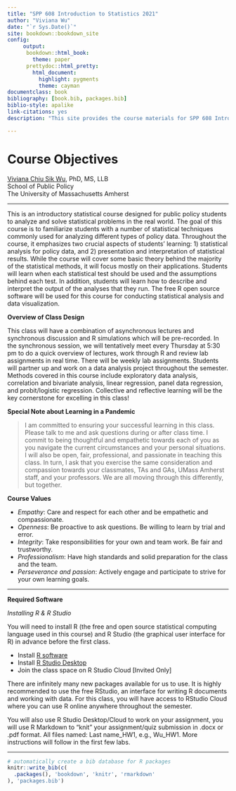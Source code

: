 --- 
title: "SPP 608 Introduction to Statistics 2021"
author: "Viviana Wu"
date: "`r Sys.Date()`"
site: bookdown::bookdown_site
config:
     output:
      bookdown::html_book:
        theme: paper
      prettydoc::html_pretty:
        html_document:
          highlight: pygments
          theme: cayman
documentclass: book
bibliography: [book.bib, packages.bib]
biblio-style: apalike
link-citations: yes
description: "This site provides the course materials for SPP 608 Introduction to Statistics 2021."

---
# Course Objectives {#intro}

 <div align="center"> [Viviana Chiu Sik Wu](https://connectivecommons.cc/), PhD, MS, LLB </div>  

 <div align="center">School of Public Policy</div>   

 <div align="center">The University of Massachusetts Amherst</div>  

***


This is an introductory statistical course designed for public policy students to analyze and solve statistical problems in the real world. The goal of this course is to familiarize students with a number of statistical techniques commonly used for analyzing different types of policy data. Throughout the course, it emphasizes two crucial aspects of students’ learning: 1) statistical analysis for policy data, and 2) presentation and interpretation of statistical results. While the course will cover some basic theory behind the majority of the statistical methods, it will focus mostly on their applications. Students will learn when each statistical test should be used and the assumptions behind each test. In addition, students will learn how to describe and interpret the output of the analyses that they run.  The free R open source software will be used for this course for conducting statistical analysis and data visualization. 


**Overview of Class Design** 

This class will have a combination of asynchronous lectures and synchronous discussion and R simulations which will be pre-recorded. In the synchronous session, we will tentatively meet every Thursday at 5:30 pm to do a quick overview of lectures, work through R and review lab assignments in real time. There will be weekly lab assignments. Students will partner up and work on a data analysis project throughout the semester. Methods covered in this course include exploratory data analysis, correlation and bivariate analysis, linear regression, panel data regression, and probit/logistic regression. Collective and reflective learning will be the key cornerstone for excelling in this class! 

**Special Note about Learning in a Pandemic** 

>I am committed to ensuring your successful learning in this class. Please talk to me and ask questions during or after class time. I commit to being thoughtful and empathetic towards each of you as you navigate the current circumstances and your personal situations. I will also be open, fair, professional, and passionate in teaching this class. In turn, I ask that you exercise the same consideration and compassion towards your classmates, TAs and GAs, UMass Amherst staff, and your professors. We are all moving through this differently, but together.

**Course Values**  

* *Empathy*: Care and respect for each other and be empathetic and compassionate. 
* *Openness*: Be proactive to ask questions. Be willing to learn by trial and error. 
* *Integrity*: Take responsibilities for your own and team work. Be fair and trustworthy. 
* *Professionalism*: Have high standards and solid preparation for the class and the team. 
* *Perseverance and passion*: Actively engage and participate to strive for your own learning goals. 

***

**Required Software** 

*Installing R & R Studio* 

You will need to install R (the free and open source statistical computing language used in this course) and R Studio (the graphical user interface for R) in advance before the first class.  

*	Install [R software](https://cran.rstudio.com/)  
*	Install [R Studio Desktop](https://cran.rstudio.com/)  
*	Join the class space on R Studio Cloud [Invited Only]  

There are infinitely many new packages available for us to use. It is highly recommended to use the free RStudio, an interface for writing R documents and working with data. For this class, you will have access to RStudio Cloud where you can use R online anywhere throughout the semester. 

You will also use R Studio Desktop/Cloud to work on your assignment, you will use R Markdown to “knit” your assignment/quiz submission in .docx or .pdf format. All files named: Last name_HW1, e.g., Wu_HW1. More instructions will follow in the first few labs. 

***


```{r include=FALSE}
# automatically create a bib database for R packages
knitr::write_bib(c(
  .packages(), 'bookdown', 'knitr', 'rmarkdown'
), 'packages.bib')

```
